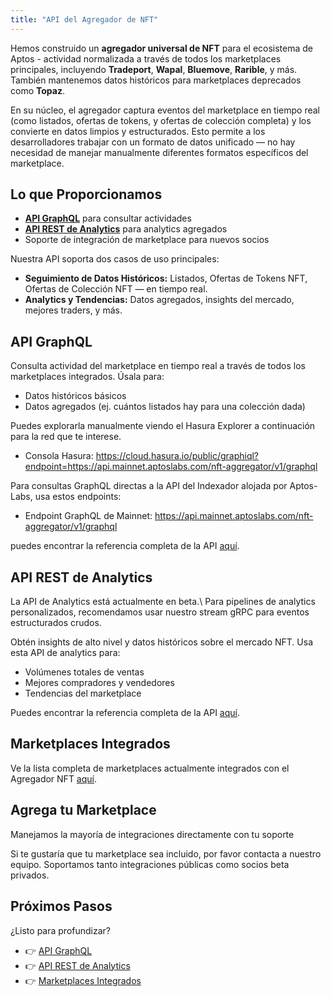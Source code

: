 ```yaml
---
title: "API del Agregador de NFT"
---
```



Hemos construido un **agregador universal de NFT** para el ecosistema de Aptos - actividad normalizada a través de todos los marketplaces principales, incluyendo **Tradeport**, **Wapal**, **Bluemove**, **Rarible**, y más. También mantenemos datos históricos para marketplaces deprecados como **Topaz**.

En su núcleo, el agregador captura eventos del marketplace en tiempo real (como listados, ofertas de tokens, y ofertas de colección completa) y los convierte en datos limpios y estructurados. Esto permite a los desarrolladores trabajar con un formato de datos unificado — no hay necesidad de manejar manualmente diferentes formatos específicos del marketplace.

## Lo que Proporcionamos

- **[API GraphQL](/es/build/indexer/nft-aggregator/graphql-api)** para consultar actividades
- **[API REST de Analytics](/es/build/indexer/nft-aggregator/analytics-api)** para analytics agregados
- Soporte de integración de marketplace para nuevos socios

Nuestra API soporta dos casos de uso principales:

- **Seguimiento de Datos Históricos:** Listados, Ofertas de Tokens NFT, Ofertas de Colección NFT — en tiempo real.
- **Analytics y Tendencias:** Datos agregados, insights del mercado, mejores traders, y más.

## API GraphQL

Consulta actividad del marketplace en tiempo real a través de todos los marketplaces integrados. Úsala para:

- Datos históricos básicos
- Datos agregados (ej. cuántos listados hay para una colección dada)

Puedes explorarla manualmente viendo el Hasura Explorer a continuación para la red que te interese.

- Consola Hasura: https://cloud.hasura.io/public/graphiql?endpoint=https://api.mainnet.aptoslabs.com/nft-aggregator/v1/graphql

Para consultas GraphQL directas a la API del Indexador alojada por Aptos-Labs, usa estos endpoints:

- Endpoint GraphQL de Mainnet: https://api.mainnet.aptoslabs.com/nft-aggregator/v1/graphql

puedes encontrar la referencia completa de la API [aquí](/es/build/indexer/nft-aggregator/graphql-api).

## API REST de Analytics

<Aside type="note">
  La API de Analytics está actualmente en beta.\
  Para pipelines de analytics personalizados, recomendamos usar nuestro stream gRPC para eventos estructurados crudos.
</Aside>

Obtén insights de alto nivel y datos históricos sobre el mercado NFT. Usa esta API de analytics para:

- Volúmenes totales de ventas
- Mejores compradores y vendedores
- Tendencias del marketplace

Puedes encontrar la referencia completa de la API [aquí](/es/build/indexer/nft-aggregator/analytics-api).

## Marketplaces Integrados

Ve la lista completa de marketplaces actualmente integrados con el Agregador NFT [aquí](/es/build/indexer/nft-aggregator/marketplaces).

## Agrega tu Marketplace

<Aside type="note">
  Manejamos la mayoría de integraciones directamente con tu soporte
</Aside>

Si te gustaría que tu marketplace sea incluido, por favor contacta a nuestro equipo. Soportamos tanto integraciones públicas como socios beta privados.

## Próximos Pasos

¿Listo para profundizar?

- 👉 [API GraphQL](/es/build/indexer/nft-aggregator/graphql-api)
- 👉 [API REST de Analytics](/es/build/indexer/nft-aggregator/analytics-api)
- 👉 [Marketplaces Integrados](/es/build/indexer/nft-aggregator/marketplaces)
